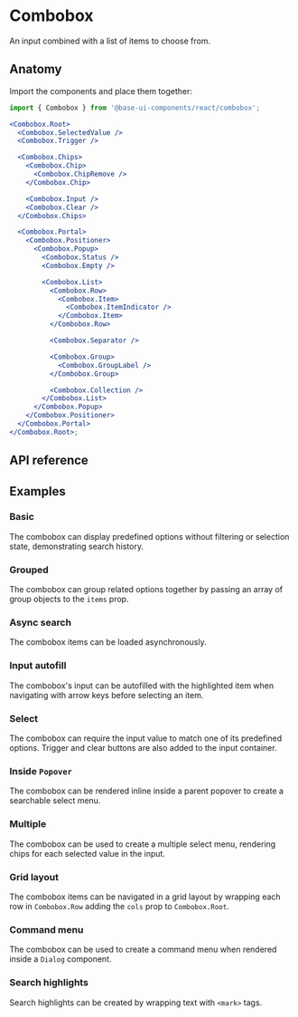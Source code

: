 # Combobox

<Subtitle>An input combined with a list of items to choose from.</Subtitle>
<Meta
  name="description"
  content="A high-quality, unstyled React combobox component that renders an input combined with a list of items to choose from."
/>

<Demo path="./demos/hero" />

## Anatomy

Import the components and place them together:

```jsx title="Anatomy"
import { Combobox } from '@base-ui-components/react/combobox';

<Combobox.Root>
  <Combobox.SelectedValue />
  <Combobox.Trigger />

  <Combobox.Chips>
    <Combobox.Chip>
      <Combobox.ChipRemove />
    </Combobox.Chip>

    <Combobox.Input />
    <Combobox.Clear />
  </Combobox.Chips>

  <Combobox.Portal>
    <Combobox.Positioner>
      <Combobox.Popup>
        <Combobox.Status />
        <Combobox.Empty />

        <Combobox.List>
          <Combobox.Row>
            <Combobox.Item>
              <Combobox.ItemIndicator />
            </Combobox.Item>
          </Combobox.Row>

          <Combobox.Separator />

          <Combobox.Group>
            <Combobox.GroupLabel />
          </Combobox.Group>

          <Combobox.Collection />
        </Combobox.List>
      </Combobox.Popup>
    </Combobox.Positioner>
  </Combobox.Portal>
</Combobox.Root>;
```

## API reference

<Reference
  component="Combobox"
  parts="Root, Input, Clear, Chips, Chip, ChipRemove, SelectedValue, List, Trigger, Portal, Positioner, Popup, Status, Empty, Collection, Row, Item, ItemIndicator, Group, GroupLabel, Separator"
/>

## Examples

### Basic

The combobox can display predefined options without filtering or selection state, demonstrating search history.

<Demo path="./demos/basic" compact />

### Grouped

The combobox can group related options together by passing an array of group objects to the `items` prop.

<Demo path="./demos/grouped" compact />

### Async search

The combobox items can be loaded asynchronously.

<Demo path="./demos/async" compact />

### Input autofill

The combobox's input can be autofilled with the highlighted item when navigating with arrow keys before selecting an item.

<Demo path="./demos/autofill" compact />

### Select

The combobox can require the input value to match one of its predefined options. Trigger and clear buttons are also added to the input container.

<Demo path="./demos/option-only" compact />

### Inside `Popover`

The combobox can be rendered inline inside a parent popover to create a searchable select menu.

<Demo path="./demos/inside-popover" compact />

### Multiple

The combobox can be used to create a multiple select menu, rendering chips for each selected value in the input.

<Demo path="./demos/multiple" compact />

### Grid layout

The combobox items can be navigated in a grid layout by wrapping each row in `Combobox.Row` adding the `cols` prop to `Combobox.Root`.

<Demo path="./demos/grid" compact />

### Command menu

The combobox can be used to create a command menu when rendered inside a `Dialog` component.

<Demo path="./demos/command-menu" compact />

### Search highlights

Search highlights can be created by wrapping text with `<mark>` tags.

<Demo path="./demos/search-highlights" compact />
